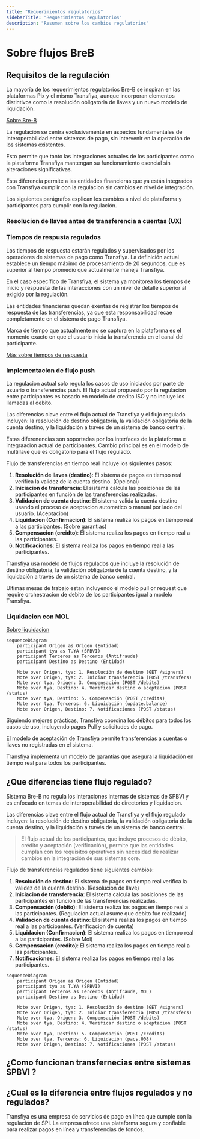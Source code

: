 ```yaml
---
title: "Requerimientos regulatorios"
sidebarTitle: "Requerimientos regulatorios"
description: "Resumen sobre los cambios regulatorios"
---
```


# Sobre flujos BreB

## Requisitos de la regulación

La mayoría de los requerimientos regulatorios Bre-B se inspiran en las plataformas Pix y el mismo Transfiya, aunque incorporan elementos distintivos como la resolución obligatoria de llaves y un nuevo modelo de liquidación.

[Sobre Bre-B](../about/about-breb)

La regulación se centra exclusivamente en aspectos fundamentales de interoperabilidad entre sistemas de pago, sin intervenir en la operación de los sistemas existentes.

Esto permite que tanto las integraciones actuales de los participantes como la plataforma Transfiya mantengan su funcionamiento esencial sin alteraciones significativas.

<Nota>
    Esta diferencia permite a las entidades financieras que ya están integrados con Transfiya cumplir con la regulacion sin cambios en nivel de integración.
</Nota>

Los siguientes parágrafos explican los cambios a nivel de plataforma y participantes para cumplir con la regulación.

### Resolucion de llaves antes de transferencia a cuentas (UX)



### Tiempos de respusta regulados

Los tiempos de respuesta estarán regulados y supervisados por los operadores de sistemas de pago como Transfiya. La definición actual establece un tiempo máximo de procesamiento de 20 segundos, que es superior al tiempo promedio que actualmente maneja Transfiya.

En el caso específico de Transfiya, el sistema ya monitorea los tiempos de inicio y respuesta de las interacciones con un nivel de detalle superior al exigido por la regulación.

Las entidades financieras quedan exentas de registrar los tiempos de respuesta de las transferencias, ya que esta responsabilidad recae completamente en el sistema de pago Transfiya.

<Warning>
    Marca de tiempo que actualmente no se captura en la plataforma es el momento exacto en que el usuario inicia la transferencia en el canal del participante.
</Warning>

[Más sobre tiempos de respuesta](..//about/about-timestamps)

### Implementacion de flujo push

La regulacion actual solo regula los casos de uso iniciados por parte de usuario o transferencias push. El flujo actual propuesto por la regulacion entre participantes es basado en modelo de credito ISO y no incluye los llamadas al debito.

Las diferencias clave entre el flujo actual de Transfiya y el flujo regulado incluyen: la resolución de destino obligatoria, la validación obligatoria de la cuenta destino, y la liquidación a través de un sistema de banco central.

<Note>
    Estas diferenencias son soportadas por los interfaces de la plataforma e integraacion actual de participantes. Cambio principal es en el modelo de multillave que es obligatorio para el flujo regulado.
</Note>

Flujo de transferencias en tiempo real incluye los siguientes pasos:
1. **Resolución de llaves (destino)**: El sistema de pagos en tiempo real verifica la validez de la cuenta destino. (Opcional)
2. **Iniciacion de transferncia**: El sistema calcula las posiciones de las participantes en función de las transferencias realizadas.
3. **Validacion de cuenta destino**: El sistema valida la cuenta destino usando el proceso de aceptacion automatico o manual por lado del usuario. (Aceptacion)
4. **Liquidacion (Confirmacion)**: El sistema realiza los pagos en tiempo real a las participantes. (Sobre garantias)
5. **Compensacion (creidto)**: El sistema realiza los pagos en tiempo real a las participantes.
6. **Notificaciones**: El sistema realiza los pagos en tiempo real a las participantes.

Transfiya usa modelo de flujos regulados que incluye la resolución de destino obligatoria, la validación obligatoria de la cuenta destino, y la liquidación a través de un sistema de banco central.

<Nota>
    Ultimas mesas de trabajo estan incluyendo el modelo pull or request que require orchestracion de debito de los participantes igual a modelo Transfiya.
</Nota>

### Liquidacion con MOL

[Sobre liquidacion](../about/about-settelment)

```mermaid
sequenceDiagram
    participant Origen as Origen (Entidad)
    participant tya as T.YA (SPBVI)
    participant Terceros as Terceros (Antifraude)
    participant Destino as Destino (Entidad)

    Note over Origen, tya: 1. Resolución de destino (GET /signers)
    Note over Origen, tya: 2. Iniciar transferencia (POST /transfers)
    Note over tya, Origen: 3. Compensación (POST /debits)
    Note over tya, Destino: 4. Verificar destino o aceptacion (POST /status)
    Note over tya, Destino: 5. Compensación (POST /credits)
    Note over tya, Terceros: 6. Liquidación (update.balance)
    Note over Origen, Destino: 7. Notificaciones (POST /status)
```

Siguiendo mejores prácticas, Transfiya coordina los débitos para todos los casos de uso, incluyendo pagos Pull y solicitudes de pago.

El modelo de aceptación de Transfiya permite transferencias a cuentas o llaves no registradas en el sistema.

Transfiya implementa un modelo de garantías que asegura la liquidación en tiempo real para todos los participantes.

## ¿Que diferencias tiene flujo regulado?

Sistema Bre-B no regula los interaciones internas de sistemas de SPBVI y es enfocado en temas de interoperabilidad de directorios y liquidacion.

Las diferencias clave entre el flujo actual de Transfiya y el flujo regulado incluyen: la resolución de destino obligatoria, la validación obligatoria de la cuenta destino, y la liquidación a través de un sistema de banco central.

> El flujo actual de los participantes, que incluye procesos de débito, crédito y aceptación (verificación), permite que las entidades cumplan con los requisitos operativos sin necesidad de realizar cambios en la integración de sus sistemas core.

Flujo de transferencias regulados tiene siguientes cambios:
1. **Resolución de destino**: El sistema de pagos en tiempo real verifica la validez de la cuenta destino. (Resolucion de llave)
2. **Iniciacion de transferencia**: El sistema calcula las posiciones de las participantes en función de las transferencias realizadas.
3. **Compensación (debito)**: El sistema realiza los pagos en tiempo real a las participantes. (Regulacion actual asume que debito fue realizado)
4. **Validacion de cuenta destino**: El sistema realiza los pagos en tiempo real a las participantes. (Verificacion de cuenta)
5. **Liquidacion (Confirmacion)**: El sistema realiza los pagos en tiempo real a las participantes. (Sobre Mol)
6. **Compensacion (credito)**: El sistema realiza los pagos en tiempo real a las participantes.
7. **Notificaciones**: El sistema realiza los pagos en tiempo real a las participantes.

```mermaid
sequenceDiagram
    participant Origen as Origen (Entidad)
    participant tya as T.YA (SPBVI)
    participant Terceros as Terceros (Antifraude, MOL)
    participant Destino as Destino (Entidad)

    Note over Origen, tya: 1. Resolución de destino (GET /signers)
    Note over Origen, tya: 2. Iniciar transferencia (POST /transfers)
    Note over tya, Origen: 3. Compensación (POST /debits)
    Note over tya, Destino: 4. Verificar destino o aceptacion (POST /status)
    Note over tya, Destino: 5. Compensación (POST /credits)
    Note over tya, Terceros: 6. Liquidación (pacs.008)
    Note over Origen, Destino: 7. Notificaciones (POST /status)
```


## ¿Como funcionan transfernecias entre sistemas SPBVI ?




## ¿Cual es la diferencia entre flujos regulados y no regulados?

Transfiya es una empresa de servicios de pago en línea que cumple con la regulación de SPI. La empresa ofrece una plataforma segura y confiable para realizar pagos en línea y transferencias de fondos.
